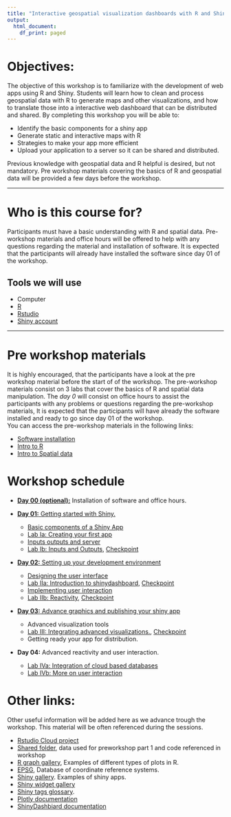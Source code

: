 ```yaml
---
title: "Interactive geospatial visualization dashboards with R and Shiny."
output:
  html_document:
    df_print: paged
---
```


<!-- Spreadsheet of participants -->
<!-- https://docs.google.com/spreadsheets/d/184S9FNeoSUVqSdlWB9_q-rvO6FbaNEr2Z0GyRGiadDo/edit#gid=1328193615 -->

# Objectives:

The objective of this workshop is to familiarize with the development of web apps using R and Shiny. Students will learn how to clean and process geospatial data with R to generate maps and other visualizations, and how to translate those into a interactive web dashboard that can be distributed and shared. By completing this workshop you will be able to:
  
  - Identify the basic components for a shiny app
  - Generate static and interactive maps with R
  - Strategies to make your app more efficient 
  - Upload your application to a server so it can be shared and distributed. 

Previous knowledge with geospatial data and R helpful is desired, but not mandatory. Pre workshop materials covering the basics of R and geospatial data will be provided a few days before the workshop.


 ------------



# Who is this course for?

Participants must have a basic understanding with R and spatial data. Pre-workshop materials and office hours will be offered to help with any questions regarding the material and installation of software. It is expected that the participants will already have installed the software since day 01 of the workshop.

## Tools we will use
  
  - Computer
  - [R](https://cloud.r-project.org)
  - [Rstudio](https://www.rstudio.com/products/rstudio/)
  - [Shiny account](https://www.shinyapps.io)


 ------------
 
# Pre workshop materials

It is highly encouraged, that the participants have a look at the pre workshop material before the start of of the workshop. The pre-workshop materials consist on 3 labs that cover the basics of R and spatial data manipulation. The *day 0* will consist on office hours to assist the participants with any problems or questions regarding the pre-workshop materials, It is expected that the participants will have already the software installed and ready to go since day 01 of the workshop.  
You can access the pre-workshop materials in the following links:  
  
  - [Software installation](0a_R_Intro.html)  
  - [Intro to R](0b_Intro_to_R.html)  
  - [Intro to Spatial data](0c_Spatial_intro.html)
  
 
# Workshop schedule

<!-- Sessions will be on Saturdays 10 am - 1 pm -->
<!-- [Link del proyecto en Rstudio Cloud](https://rstudio.cloud/spaces/227267/join?access_code=BSSXEMnL078kkrh7zuAZSipB0IUzzDCM0JyZh_s0)   -->
<!-- [Link for shared folder](https://ucdavis.box.com/s/v2wlgjm16bl8vo02ujd7hk5yduuulywi) -->

  - [**Day 00 (optional):**](https://usfca.zoom.us/rec/share/5Un6Oub98DYyMb6PPzN__k8Q9BcjQp1a2gYJmyQN-8b8IHRocuQ0fKVVbOrT-pXU.Q7KngTt0KmHe_g73?startTime=1664324166000) Installation of software and office hours.  
   
  - [**Day 01:** Getting started with Shiny.](https://usfca.zoom.us/rec/share/g2887xi8UxQlwMFWXCdCB45P44DwxFORifIMQ9vBinH49wmzFviWkCQ041llnq8.7CTPVU3gNNeX615Z)
    - [Basic components of a Shiny App](Ia_Components.html)
    - [Lab Ia: Creating your first app](Lab_Ia.html)  
    - [Inputs outputs and server](Ib_InsOuts.html)  
    - [Lab Ib: Inputs and Outputs](Lab_Ib.html), [Checkpoint](https://ucdavis.box.com/s/zq7txay3smz96ra72hrl9brsq52v78lm)  
  - [**Day 02:** Setting up your development environment](https://usfca.zoom.us/rec/share/E_8dcBVZNWl1zYhhQRaGpr570T91W6KnM4uwNu_Kez6oIIYuiJjF_itUTY1T2B0.ETBjfDL-qo5XCR4x)
    - [Designing the user interface](IIa_ShinyDash.html)
    - [Lab IIa: Introduction to shinydashboard](Lab_IIa.html), [Checkpoint](https://ucdavis.box.com/s/zs78vmnjkbkv2b385ydj8p6bvhmkg4sp)
    - [Implementing user interaction](IIb_Reactivity.html)
    - [Lab IIb: Reactivity](Lab_IIb.html), [Checkpoint](https://ucdavis.box.com/s/4z6p2s1gcpvrheqqqbrv59ctrz1fx7y3)  
  - [**Day 03:** Advance graphics and publishing your shiny app](https://usfca.zoom.us/rec/share/RxexNVcBuemsGfaBnUiIJr4q3PPynrf42UrhZMSuhnn6tS-MQeJzB-eXNbpfMP_G.PwptN1ZAjZ276OJs)
    - Advanced visualization tools
    - [Lab III: Integrating advanced visualizations.](Lab_IIIa.html), [Checkpoint](https://ucdavis.box.com/s/y79z6wnds3c90w5d1c99w68g17ncyamk)
    - Getting ready your app for distribution.
  - **Day 04:** Advanced reactivity and user interaction.
    - [Lab IVa: Integration of cloud based databases](Lab_IV.html)
    - [Lab IVb: More on user interaction](Lab_IVb.html)
    
 

# Other links:
Other useful information will be added here as we advance trough the workshop. This material will be often referenced during the sessions.  

  - [Rstudio Cloud project](https://rstudio.cloud/spaces/227267/join?access_code=BSSXEMnL078kkrh7zuAZSipB0IUzzDCM0JyZh_s0)
  - [Shared folder](https://ucdavis.box.com/s/pztvmuct5ttes3iuaq3097w6thfp50ox), data used for preworkshop part 1 and code referenced in workshop
  - [R graph gallery](https://www.r-graph-gallery.com), Examples of different types of plots in R.  
  - [EPSG](https://epsg.io), Database of coordinate reference systems.  
  - [Shiny gallery](https://shiny.rstudio.com/gallery/). Examples of shiny apps.  
  - [Shiny widget gallery](https://shiny.rstudio.com/gallery/widget-gallery.html)
  - [Shiny tags glossary](https://shiny.rstudio.com/articles/tag-glossary.html).
  - [Plotly documentation](https://plotly.com/r/)
  - [ShinyDashbiard documentation](https://rstudio.github.io/shinydashboard/structure.html)
  <!-- - [Shiny cheatsheet](https://shiny.rstudio.com/images/shiny-cheatsheet.pdf) -->
  <!-- - [Otras paqueterias para graficos interactivos](https://www.htmlwidgets.org/showcase_leaflet.html) -->
  
<!-- Algunas fuentes de datos para el proyecto -->

<!--   - https://www.kaggle.com/datasets -->
<!--   - http://www.mgc.ac.cn/cgi-bin/DBatVir/main.cgi?func=map -->
<!--   - https://wahis.oie.int/#/home -->
<!--   - https://datos.cdmx.gob.mx -->
<!--   - https://datamexico.org -->
<!--   - https://www.inegi.org.mx/app/mapa/espacioydatos/ -->
  